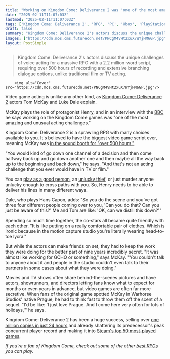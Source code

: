 ```yaml
---
title: "Working on Kingdom Come: Deliverance 2 was 'one of the most amazing and unusual acting challenges' for its lead character"
date: "2025-02-11T11:07:03Z"
lastmod: "2025-02-11T11:07:03Z"
tags: ['Kingdom Come: Deliverance 2', 'RPG', 'PC', 'Xbox', 'PlayStation']
draft: false
summary: "Kingdom Come: Deliverance 2's actors discuss the unique challenges of voice acting for a massive RPG with a 2.2 million-word script, requiring over 500 hours of recording and extensive branching dialogue options, unlike traditional film or TV acting."
images: ["https://cdn.mos.cms.futurecdn.net/PNCgM4VHt2xuX7WYjHM6GP.jpg"]
layout: PostSimple
---
```

> Kingdom Come: Deliverance 2's actors discuss the unique challenges of voice acting for a massive RPG with a 2.2 million-word script, requiring over 500 hours of recording and extensive branching dialogue options, unlike traditional film or TV acting.


        <img alt="Cover" src="https://cdn.mos.cms.futurecdn.net/PNCgM4VHt2xuX7WYjHM6GP.jpg"/>
        
Video game acting is unlike any other kind, as [<u>Kingdom Come: Deliverance 2</u>](https://www.gamesradar.com/games/rpg/kingdom-come-deliverance-2-review-even-if-some-friction-can-lead-to-frustration-its-realization-of-medieval-life-remains-utterly-absorbing/) actors Tom McKay and Luke Dale explain.

McKay plays the role of protagonist Henry, and in an interview with the [<u>BBC</u>](https://www.bbc.co.uk/news/articles/ckgxp0jl15lo) he says working on the Kingdom Come games was "one of the most amazing and unusual acting challenges."

Kingdom Come: Deliverance 2 is a sprawling RPG with many choices available to you. It's believed to have the biggest video game script ever, meaning McKay was [<u>in the sound booth for "over 500 hours."</u>](https://www.gamesradar.com/games/rpg/i-was-in-that-sound-booth-for-over-500-hours-kingdom-come-deliverance-2-actor-says-the-rpgs-2-2-million-word-script-made-recording-an-absolute-saga/)

"You would kind of go down one channel of a decision and then come halfway back up and go down another one and then maybe all the way back up to the beginning and back down," he says. "And that's not an acting challenge that you ever would have in TV or film."

You can [<u>play as a good person</u>](https://www.gamesradar.com/games/rpg/trying-to-be-a-good-person-in-kingdom-come-deliverance-2-is-like-playing-the-rpg-in-hard-mode-but-i-wouldnt-have-it-any-other-way/), an [<u>unlucky thief</u>](https://www.gamesradar.com/games/rpg/i-underestimated-kingdom-come-deliverance-2-and-now-ive-got-to-find-2-000-groschen-or-live-as-a-criminal-forever-all-because-of-a-stupid-lute/), or just murder anyone unlucky enough to cross paths with you. So, Henry needs to be able to deliver his lines in many different ways.

Dale, who plays Hans Capon, adds: "So you do the scene and you've got three four different people coming over to you, 'Can you do that? Can you just be aware of this?' Me and Tom are like: 'OK, can we distill this down?'"

Spending so much time together, the co-stars all became quite friendly with each other. "It is like putting on a really comfortable pair of clothes. Which is ironic because in the motion capture studio you're literally wearing head-to-toe lycra."

But while the actors can make friends on set, they had to keep the work they were doing for the better part of nine years incredibly secret. "It was almost like working for GCHQ or something," says McKay. "You couldn't talk to anyone about it and people in the studio couldn't even talk to their partners in some cases about what they were doing."

Movies and TV shows often share behind-the-scenes pictures and have actors, showrunners, and directors letting fans know what to expect for months or even years in advance, but video games are often far more secretive. When fans of the original game spotted McKay in Warhorse Studios' native Prague, he had to think fast to throw them off the scent of a sequel. "I'd be like: 'I just love Prague. And I come here very often for lots of holidays,'" he says.

Kingdom Come: Deliverance 2 has been a huge success, selling over [<u>one million copies in just 24 hours</u>](https://www.gamesradar.com/games/rpg/kingdom-come-deliverance-2-sells-1-million-copies-in-its-first-24-hours-and-metacritic-clocks-it-as-the-highest-rated-game-of-2025-so-far/) and already shattering its predecessor's peak concurrent player record and making it into [<u>Steam's top 50 most-played games</u>](https://www.gamesradar.com/games/rpg/kingdom-come-deliverance-2-breaks-into-steams-top-50-most-played-with-a-peak-concurrent-player-count-more-than-twice-what-the-original-had/).

*If you're a fan of Kingdom Come, check out some of the other *[<u><em>best RPGs</em></u>](https://www.gamesradar.com/best-rpg-games/)* you can play.*
        